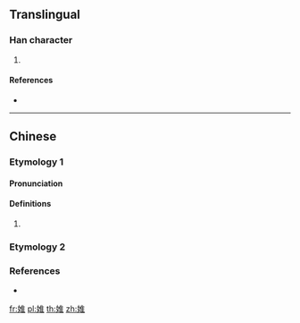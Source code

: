 ==Translingual==

===Han character===
{{Han char|rn=38|rad=女|as=08|sn=11|four=|canj=VOG|ids=⿰女隹}}

# {{defn|Han|sort=女08}}

====References====
* {{Han ref|kx=0264.180|dkj=06402|dj=0531.100|hdz=21059.130|uh=5A4E|ud=23118}}

----

==Chinese==

===Etymology 1===
{{zh-forms}}

====Pronunciation====
{{zh-pron
|m=huì
|mc=y
|oc=y
|cat=
}}

====Definitions====
{{zh-hanzi}}

# {{rfdef|zh}}

===Etymology 2===
{{zh-see|倠|v}}

===References===
* {{R:twedu|C02184}}

[[fr:婎]]
[[pl:婎]]
[[th:婎]]
[[zh:婎]]
